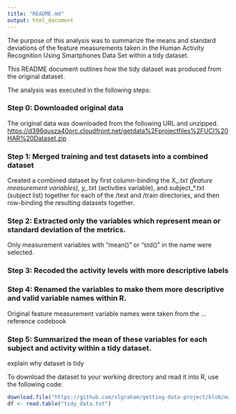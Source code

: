 ```yaml
---
title: "README.md"
output: html_document
---
```


The purpose of this analysis was to summarize the means and standard deviations of the feature measurements taken in the Human Activity Recognition Using Smartphones Data Set within a tidy dataset. 

This README document outlines how the tidy dataset was produced from the original dataset. 

The analysis was executed in the following steps:

### Step 0: Downloaded original data

The original data was downloaded from the following URL and unzipped. <https://d396qusza40orc.cloudfront.net/getdata%2Fprojectfiles%2FUCI%20HAR%20Dataset.zip>

### Step 1: Merged training and test datasets into a combined dataset

Created a combined dataset by first column-binding the X_*.txt (feature measurement variables), y_*.txt (activities variable), and subject_*.txt (subject list) together for each of the /test and /train directories, and then row-binding the resulting datasets together.

### Step 2: Extracted only the variables which represent mean or standard deviation of the metrics.

Only measurement variables with "mean()" or "std()" in the name were selected. 

### Step 3: Recoded the activity levels with more descriptive labels



### Step 4: Renamed the variables to make them more descriptive and valid variable names within R.

Original feature measurement variable names were taken from the ...
reference codebook

### Step 5: Summarized the mean of these variables for each subject and activity within a tidy dataset.

explain why dataset is tidy

To download the dataset to your working directory and read it into R, use the following code:

```r
download.file("https://github.com/slgraham/getting-data-project/blob/master/tidy_data.txt", "tidy_data.txt", method = "curl")
df <- read.table("tidy_data.txt")
```

